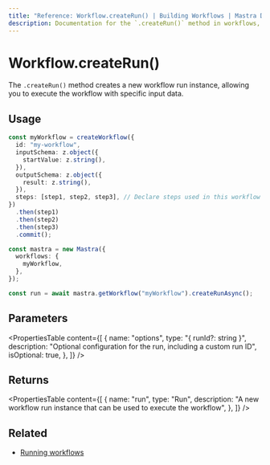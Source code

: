 ```yaml
---
title: "Reference: Workflow.createRun() | Building Workflows | Mastra Docs"
description: Documentation for the `.createRun()` method in workflows, which creates a new workflow run instance.
---
```


# Workflow.createRun()

The `.createRun()` method creates a new workflow run instance, allowing you to execute the workflow with specific input data.

## Usage

```typescript
const myWorkflow = createWorkflow({
  id: "my-workflow",
  inputSchema: z.object({
    startValue: z.string(),
  }),
  outputSchema: z.object({
    result: z.string(),
  }),
  steps: [step1, step2, step3], // Declare steps used in this workflow
})
  .then(step1)
  .then(step2)
  .then(step3)
  .commit();

const mastra = new Mastra({
  workflows: {
    myWorkflow,
  },
});

const run = await mastra.getWorkflow("myWorkflow").createRunAsync();
```

## Parameters

<PropertiesTable
  content={[
    {
      name: "options",
      type: "{ runId?: string }",
      description:
        "Optional configuration for the run, including a custom run ID",
      isOptional: true,
    },
  ]}
/>

## Returns

<PropertiesTable
  content={[
    {
      name: "run",
      type: "Run",
      description:
        "A new workflow run instance that can be used to execute the workflow",
    },
  ]}
/>

## Related

- [Running workflows](../../docs/workflows/overview.mdx#running-workflows)
